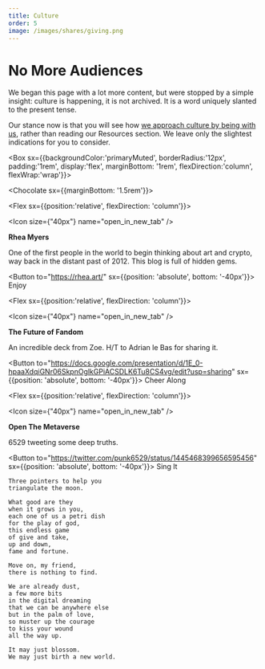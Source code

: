 ```yaml
---
title: Culture
order: 5
image: /images/shares/giving.png
---
```


# No More Audiences

We began this page with a lot more content, but were stopped by a simple insight: culture is happening, it is not archived. It is a word uniquely slanted to the present tense.

Our stance now is that you will see how [we approach culture by being with us](/build/culture), rather than reading our Resources section. We leave only the slightest indications for you to consider. 

<Box sx={{backgroundColor:'primaryMuted', borderRadius:'12px', padding:'1rem', display:'flex', marginBottom: '1rem', flexDirection:'column', flexWrap:'wrap'}}>

<Chocolate sx={{marginBottom: '1.5rem'}}>

<Flex sx={{position:'relative', flexDirection: 'column'}}>

<Icon size={"40px"} name="open_in_new_tab" />

**Rhea Myers**

One of the first people in the world to begin thinking about art and crypto, way back in the distant past of 2012. This blog is full of hidden gems.

<Button to="https://rhea.art/" sx={{position: 'absolute', bottom: '-40px'}}>
    Enjoy
</Button>

</Flex>

<Flex sx={{position:'relative', flexDirection: 'column'}}>

<Icon size={"40px"} name="open_in_new_tab" />

**The Future of Fandom**

An incredible deck from Zoe. H/T to Adrian le Bas for sharing it.

<Button to="https://docs.google.com/presentation/d/1E_0-hpaaXdqiGNr06SkpnOglkGPiACSDLK6Tu8CS4vg/edit?usp=sharing" sx={{position: 'absolute', bottom: '-40px'}}>
    Cheer Along
</Button>

</Flex>

<Flex sx={{position:'relative', flexDirection: 'column'}}>

<Icon size={"40px"} name="open_in_new_tab" />

**Open The Metaverse**

6529 tweeting some deep truths.

<Button to="https://twitter.com/punk6529/status/1445468399656595456" sx={{position: 'absolute', bottom: '-40px'}}>
    Sing It
</Button>

</Flex>

</Chocolate>

</Box>

<Aligner center>

    Three pointers to help you
    triangulate the moon.
    
    What good are they
    when it grows in you,
    each one of us a petri dish
    for the play of god,
    this endless game
    of give and take,
    up and down,
    fame and fortune.
    
    Move on, my friend,
    there is nothing to find.
    
    We are already dust,
    a few more bits
    in the digital dreaming
    that we can be anywhere else
    but in the palm of love,
    so muster up the courage
    to kiss your wound
    all the way up.
    
    It may just blossom.
    We may just birth a new world.

</Aligner>